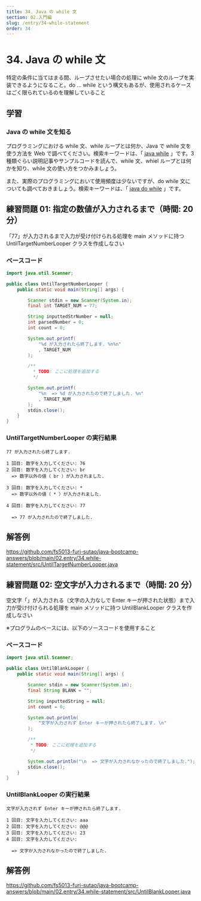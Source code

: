 ```yaml
---
title: 34. Java の while 文
section: 02.入門編
slug: /entry/34-while-statement
order: 34
---
```


# 34. Java の while 文

<p className="goal">特定の条件に当てはまる間、ループさせたい場合の処理に while
  文のループを実装できるようになること。do ... while
  という構文もあるが、使用されるケースはごく限られているのを理解していること</p>

## 学習

### Java の while 文を知る

プログラミングにおける while 文、while ループとは何か、Java で while 文を使う方法を Web で調べてください。検索キーワードは、「 [java while](https://www.google.com/search?q=java+while) 」です。3 種類ぐらい説明記事やサンプルコードを読んで、while 文、whiel ループとは何かを知り、while 文の使い方をつかみましょう。

また、実際のプログラミングにおいて使用頻度は少ないですが、do while 文についても調べておきましょう。検索キーワードは、「 [java do while](https://www.google.com/search?q=java+do+while) 」です。

## 練習問題 01: 指定の数値が入力されるまで（時間: 20 分）

「77」が入力されるまで入力が受け付けられる処理を main メソッドに持つ UntilTargetNumberLooper クラスを作成しなさい

### ベースコード

```java
import java.util.Scanner;

public class UntilTargetNumberLooper {
    public static void main(String[] args) {

        Scanner stdin = new Scanner(System.in);
        final int TARGET_NUM = 77;

        String inputtedStrNumber = null;
        int parsedNumber = 0; 
        int count = 0;

        System.out.printf(
            "%d が入力されたら終了します. %n%n"
            , TARGET_NUM
        );

        /**
          * TODO: ここに処理を追加する
          */

        System.out.printf(
            "%n  => %d が入力されたので終了しました. %n"
            , TARGET_NUM
        );
        stdin.close();
    }
}
```

### UntilTargetNumberLooper の実行結果

```
77 が入力されたら終了します.

1 回目: 数字を入力してください: 76
2 回目: 数字を入力してください: br
  => 数字以外の値（ br ）が入力されました.

3 回目: 数字を入力してください: *
  => 数字以外の値（ * ）が入力されました.

4 回目: 数字を入力してください: 77

  => 77 が入力されたので終了しました.
```

## 解答例

https://github.com/fs5013-furi-sutao/java-bootcamp-answers/blob/main/02.entry/34.while-statement/src/UntilTargetNumberLooper.java

## 練習問題 02: 空文字が入力されるまで（時間: 20 分）

空文字「」が入力される（文字の入力なしで Enter キーが押された状態）まで入力が受け付けられる処理を main メソッドに持つ UntilBlankLooper クラスを作成しなさい

※プログラムのベースには、以下のソースコードを使用すること

### ベースコード

```java title=src/UntilBlankLooper.java
import java.util.Scanner;

public class UntilBlankLooper {
    public static void main(String[] args) {

        Scanner stdin = new Scanner(System.in);
        final String BLANK = "";

        String inputtedString = null;
        int count = 0;

        System.out.println(
            "文字が入力されず Enter キーが押されたら終了します. \n"
        );

        /**
         * TODO: ここに処理を追加する
         */

        System.out.println("\n  => 文字が入力されなかったので終了しました.");
        stdin.close();
    }
}
```

### UntilBlankLooper の実行結果

```
文字が入力されず Enter キーが押されたら終了します.

1 回目: 文字を入力してください: aaa
2 回目: 文字を入力してください: @@@
3 回目: 文字を入力してください: 23
4 回目: 文字を入力してください:

  => 文字が入力されなかったので終了しました.
```

## 解答例

https://github.com/fs5013-furi-sutao/java-bootcamp-answers/blob/main/02.entry/34.while-statement/src/UntilBlankLooper.java
